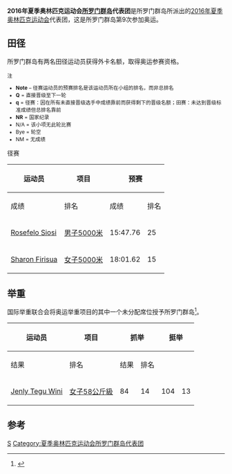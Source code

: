 {{NoteTA|G1=Sports}}
{{Infobox Country Olympics
|NOC= SOL
|games= 2016年夏季
|competitors= 3
|sports= 2
|flagbearer=[[2016年夏季奧林匹克運動會入場旗手|开幕式]]：[[Jenly_Tegu_Wini|Jenly Tegu Wini]]（举重）<ref>{{cite web |title=The Flagbearers for the Rio 2016 Opening Ceremony |url=https://stillmed.olympic.org/media/Document%20Library/OlympicOrg/News/2016/08/2016-08-05-Rio-2016-Opening-Ceremony-Flag-Bearers.pdf |publisher=[[国际奥林匹克委员会|International Olympic Committee]] |accessdate=2016-08-05 |date=2016-08-05 |archiveurl=https://web.archive.org/web/20160816094229/https://stillmed.olympic.org/media/Document%20Library/OlympicOrg/News/2016/08/2016-08-05-Rio-2016-Opening-Ceremony-Flag-Bearers.pdf |archivedate=2016-08-16 |deadurl=yes }}</ref><br/>闭幕式：[[Rosefelo_Siosi|Rosefelo Siosi]]（田径）<ref>{{cite web|title=The Flagbearers for the Rio 2016 Closing Ceremony|url=https://stillmed.olympic.org/media/Document%20Library/OlympicOrg/News/2016/08/2016-08-21-Rio-2016-Closing-Ceremony-Flag-Bearers.pdf|publisher=International Olympic Committee|accessdate=2016-09-22|date=2016-08-21|archiveurl=https://web.archive.org/web/20160822094245/https://stillmed.olympic.org/media/Document%20Library/OlympicOrg/News/2016/08/2016-08-21-Rio-2016-Closing-Ceremony-Flag-Bearers.pdf|archivedate=2016-08-22|dead-url=no}}</ref>
}}
'''2016年夏季奥林匹克运动会[[所罗门群岛|所罗门群岛]]代表团'''是所罗门群岛所派出的[[2016年夏季奥林匹克运动会|2016年夏季奥林匹克运动会]]代表团，这是所罗门群岛第9次参加奥运。

==田径==
{{main|2016年夏季奥林匹克运动会田径比赛}}
所罗门群岛有两名田径运动员获得外卡名额，取得奥运参赛资格。

<small>
;注
*'''Note''' – 径赛运动员的预赛排名是该运动员所在小组的排名，而非总排名
*'''Q''' = 直接晋级至下一轮
*'''q''' = 径赛：因在所有未直接晋级选手中成绩靠前而获得剩下的晋级名额；田赛：未达到晋级标准成绩但总排名靠前
*'''NR''' = 国家纪录
*N/A = 该小项无此轮比赛
*Bye = 轮空
*NM = 无成绩
</small>

;径赛
{| class="wikitable" style="font-size:90%"
|-
!rowspan="2"|运动员
!rowspan="2"|项目
!colspan="2"|预赛
!colspan="2"|决赛
|-style="font-size:95%"
!成绩
!排名
!成绩
!排名
|-align=center
|align=left|[[Rosefelo_Siosi|Rosefelo Siosi]]
|align=left|[[2016年夏季奧林匹克運動會田徑男子5000公尺比賽|男子5000米]]
|15:47.76
|25
|colspan=2|未晋级
|-align=center
|align=left|[[Sharon_Firisua|Sharon Firisua]]
|align=left|[[2016年夏季奧林匹克運動會田徑女子5000公尺比賽|女子5000米]]
|18:01.62 {{abbr|'''NR'''|国家纪录}}
|15
|colspan=2|未晋级
|}

==举重==
{{main|2016年夏季奥林匹克运动会举重比赛}}
国际举重联合会将奥运举重项目的其中一个未分配席位授予所罗门群岛<ref>{{cite news|url=http://www.iwf.net/2016/06/23/second-day-of-the-iwf-executive-board-meeting-in-tbilisi/|title=Second day of the IWF Executive Board meeting in Tbilisi|date=2016-06-23|publisher=[[国际举重联合会|International Weightlifting Federation]]|accessdate=2016-06-23|archive-date=2018-06-27|archive-url=https://web.archive.org/web/20180627202205/http://www.iwf.net/2016/06/23/second-day-of-the-iwf-executive-board-meeting-in-tbilisi/|dead-url=no}}</ref>。

{| class="wikitable" style="font-size:90%"
|-
!rowspan="2"|运动员
!rowspan="2"|项目
!colspan="2"|抓举
!colspan="2"|挺举
!rowspan="2"|总计
!rowspan="2"|排名
|- style="font-size:95%"
!结果
!排名
!结果
!排名
|- align=center
|align=left|[[Jenly_Tegu_Wini|Jenly Tegu Wini]]
|align=left|[[2016年夏季奧林匹克運動會舉重比賽－女子58公斤級|女子58公斤級]]
|84
|14
|104
|13
|188
|15
|}

==参考==
{{reflist}}

{{Nations at the 2016 Summer Olympics}}

[[Category:2016年夏季奧林匹克運動會代表團|S]]
[[Category:夏季奥林匹克运动会所罗门群岛代表团|Category:夏季奥林匹克运动会所罗门群岛代表团]]